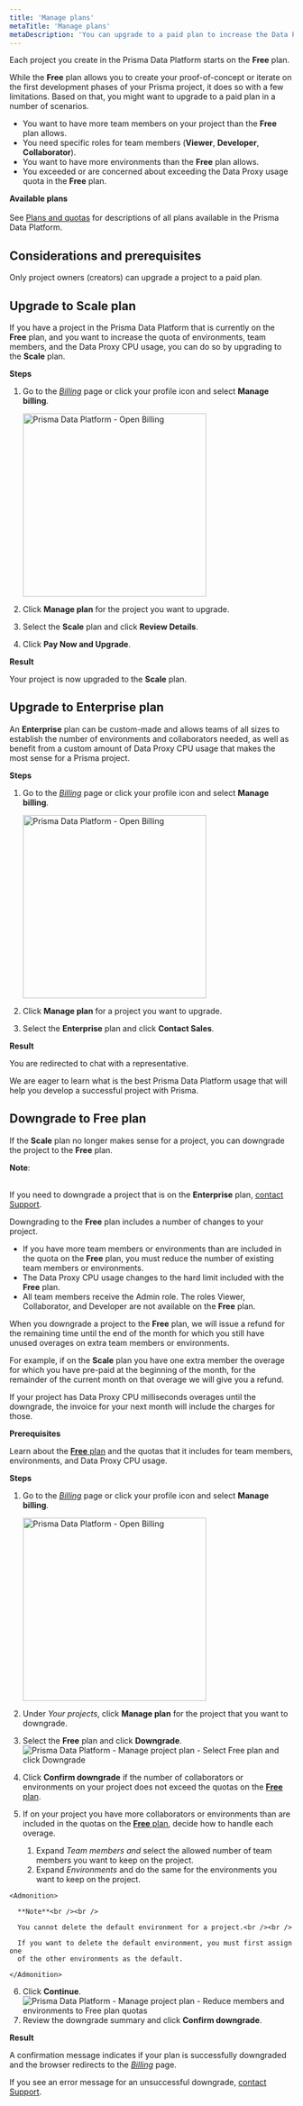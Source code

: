 ```yaml
---
title: 'Manage plans'
metaTitle: 'Manage plans'
metaDescription: 'You can upgrade to a paid plan to increase the Data Proxy usage and the number of team members and environments that you can add to your project. If you no longer need a paid plan for a project, you can always downgrade.'
---
```


<TopBlock>

Each project you create in the Prisma Data Platform starts on the **Free** plan.

While the **Free** plan allows you to create your proof-of-concept or iterate on the first development phases of your Prisma project, it does so with a few limitations. Based on that, you might want to upgrade to a paid plan in a number of scenarios.

- You want to have more team members on your project than the **Free** plan allows.
- You need specific roles for team members (**Viewer**, **Developer**, **Collaborator**).
- You want to have more environments than the **Free** plan allows.
- You exceeded or are concerned about exceeding the Data Proxy usage quota in the **Free** plan.

<Admonition type="info">

**Available plans**<br /><br />
See [Plans and quotas](/data-platform/billing/plans-and-quotas) for descriptions of all plans available in the Prisma Data Platform.

</Admonition>

</TopBlock>

## Considerations and prerequisites

Only project owners (creators) can upgrade a project to a paid plan.

## Upgrade to Scale plan

If you have a project in the Prisma Data Platform that is currently on the **Free** plan, and you want to increase the quota of environments, team members, and the Data Proxy CPU usage, you can do so by upgrading to the **Scale** plan.

**Steps**

1. Go to the [_Billing_](https://cloud.prisma.io/billing) page or click your profile icon and select **Manage billing**.

   <img
     src="../images/billing/profile-menu-select-manage-billing.png"
     alt="Prisma Data Platform - Open Billing"
     width="325"
   />

2. Click **Manage plan** for the project you want to upgrade.
3. Select the **Scale** plan and click **Review Details**.
4. Click **Pay Now and Upgrade**.

**Result**

Your project is now upgraded to the **Scale** plan.

## Upgrade to Enterprise plan

An **Enterprise** plan can be custom-made and allows teams of all sizes to establish the number of environments and collaborators needed, as well as benefit from a custom amount of Data Proxy CPU usage that makes the most sense for a Prisma project.

**Steps**

1. Go to the [_Billing_](https://cloud.prisma.io/billing) page or click your profile icon and select **Manage billing**.

   <img
     src="../images/billing/profile-menu-select-manage-billing.png"
     alt="Prisma Data Platform - Open Billing"
     width="325"
   />

2. Click **Manage plan** for a project you want to upgrade.
3. Select the **Enterprise** plan and click **Contact Sales**.

**Result**

You are redirected to chat with a representative.

We are eager to learn what is the best Prisma Data Platform usage that will help you develop a successful project with Prisma.

## Downgrade to Free plan

If the **Scale** plan no longer makes sense for a project, you can downgrade the project to the **Free** plan.

<Admonition>

**Note**:<br /><br />

If you need to downgrade a project that is on the **Enterprise** plan, [contact Support](/data-platform/contact-support).

</Admonition>

Downgrading to the **Free** plan includes a number of changes to your project.

- If you have more team members or environments than are included in the quota on the **Free** plan, you must reduce the number of existing team members or environments.
- The Data Proxy CPU usage changes to the hard limit included with the **Free** plan.
- All team members receive the Admin role. The roles Viewer, Collaborator, and Developer are not available on the **Free** plan.

When you downgrade a project to the **Free** plan, we will issue a refund for the remaining time until the end of the month for which you still have unused overages on extra team members or environments.

For example, if on the **Scale** plan you have one extra member the overage for which you have pre-paid at the beginning of the month, for the remainder of the current month on that overage we will give you a refund.

If your project has Data Proxy CPU milliseconds overages until the downgrade, the invoice for your next month will include the charges for those.

**Prerequisites**

Learn about the [**Free** plan](/data-platform/billing/plans-and-quotas#strongfreestrong-plan) and the quotas that it includes for team members, environments, and Data Proxy CPU usage.

**Steps**

1. Go to the _[Billing](https://cloud.prisma.io/billing)_ page or click your profile icon and select **Manage billing**.

   <img
     src="../images/billing/profile-menu-select-manage-billing.png"
     alt="Prisma Data Platform - Open Billing"
     width="325"
   />

2. Under _Your projects_, click **Manage plan** for the project that you want to downgrade.
3. Select the **Free** plan and click **Downgrade**.
   <img
     src="../images/billing/downgrade-01-select-free-and-click-downgrade.png"
     alt="Prisma Data Platform - Manage project plan - Select Free plan and click Downgrade"
   />
4. Click **Confirm downgrade** if the number of collaborators or environments on your project does not exceed the quotas on the [**Free** plan](/data-platform/billing/plans-and-quotas#strongfreestrong-plan).
5. If on your project you have more collaborators or environments than are included in the quotas on the [**Free** plan](/data-platform/billing/plans-and-quotas#strongfreestrong-plan), decide how to handle each overage.

   1. Expand _Team members and_ select the allowed number of team members you want to keep on the project.
   2. Expand _Environments_ and do the same for the environments you want to keep on the project.

<!-- prettier-ignore -->
    <Admonition>

      **Note**<br /><br />

      You cannot delete the default environment for a project.<br /><br />

      If you want to delete the default environment, you must first assign one
      of the other environments as the default.

    </Admonition>

6. Click **Continue**.
   <img
     src="../images/billing/downgrade-02-reduce-members-environments.png"
     alt="Prisma Data Platform - Manage project plan - Reduce members and environments to Free plan quotas"
   />
7. Review the downgrade summary and click **Confirm downgrade**.

**Result**

A confirmation message indicates if your plan is successfully downgraded and the browser redirects to the _[Billing](https://cloud.prisma.io/billing)_ page.

If you see an error message for an unsuccessful downgrade, [contact Support](/data-platform/contact-support).
